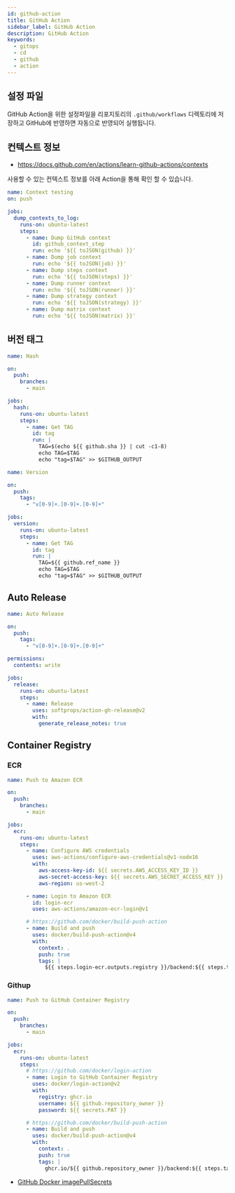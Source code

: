 ```yaml
---
id: github-action
title: GitHub Action
sidebar_label: GitHub Action
description: GitHub Action
keywords:
  - gitops
  - cd
  - github
  - action
---
```


## 설정 파일

GitHub Action을 위한 설정파일을 리포지토리의 `.github/workflows` 디렉토리에 저장하고 GitHub에 반영하면 자동으로 반영되어 실행됩니다.

## 컨텍스트 정보

- https://docs.github.com/en/actions/learn-github-actions/contexts

사용할 수 있는 컨텍스트 정보를 아래 Action을 통해 확인 할 수 있습니다.

```yaml
name: Context testing
on: push

jobs:
  dump_contexts_to_log:
    runs-on: ubuntu-latest
    steps:
      - name: Dump GitHub context
        id: github_context_step
        run: echo '${{ toJSON(github) }}'
      - name: Dump job context
        run: echo '${{ toJSON(job) }}'
      - name: Dump steps context
        run: echo '${{ toJSON(steps) }}'
      - name: Dump runner context
        run: echo '${{ toJSON(runner) }}'
      - name: Dump strategy context
        run: echo '${{ toJSON(strategy) }}'
      - name: Dump matrix context
        run: echo '${{ toJSON(matrix) }}'
```

## 버전 태그

```yaml
name: Hash

on:
  push:
    branches:
      - main

jobs:
  hash:
    runs-on: ubuntu-latest
    steps:
      - name: Get TAG
        id: tag
        run: |
          TAG=$(echo ${{ github.sha }} | cut -c1-8)
          echo TAG=$TAG
          echo "tag=$TAG" >> $GITHUB_OUTPUT
```

```yaml
name: Version

on:
  push:
    tags:
      - "v[0-9]+.[0-9]+.[0-9]+"

jobs:
  version:
    runs-on: ubuntu-latest
    steps:
      - name: Get TAG
        id: tag
        run: |
          TAG=${{ github.ref_name }}
          echo TAG=$TAG
          echo "tag=$TAG" >> $GITHUB_OUTPUT
```

## Auto Release

```yaml
name: Auto Release

on:
  push:
    tags:
      - "v[0-9]+.[0-9]+.[0-9]+"

permissions:
  contents: write

jobs:
  release:
    runs-on: ubuntu-latest
    steps:
      - name: Release
        uses: softprops/action-gh-release@v2
        with:
          generate_release_notes: true
```

## Container Registry

### ECR

```yaml
name: Push to Amazon ECR

on:
  push:
    branches:
      - main

jobs:
  ecr:
    runs-on: ubuntu-latest
    steps:
      - name: Configure AWS credentials
        uses: aws-actions/configure-aws-credentials@v1-node16
        with:
          aws-access-key-id: ${{ secrets.AWS_ACCESS_KEY_ID }}
          aws-secret-access-key: ${{ secrets.AWS_SECRET_ACCESS_KEY }}
          aws-region: us-west-2

      - name: Login to Amazon ECR
        id: login-ecr
        uses: aws-actions/amazon-ecr-login@v1

      # https://github.com/docker/build-push-action
      - name: Build and push
        uses: docker/build-push-action@v4
        with:
          context: .
          push: true
          tags: |
            ${{ steps.login-ecr.outputs.registry }}/backend:${{ steps.tag.outputs.tag }}
```

### Githup

```yaml
name: Push to GitHub Container Registry

on:
  push:
    branches:
      - main

jobs:
  ecr:
    runs-on: ubuntu-latest
    steps:
      # https://github.com/docker/login-action
      - name: Login to GitHub Container Registry
        uses: docker/login-action@v2
        with:
          registry: ghcr.io
          username: ${{ github.repository_owner }}
          password: ${{ secrets.PAT }}

      # https://github.com/docker/build-push-action
      - name: Build and push
        uses: docker/build-push-action@v4
        with:
          context: .
          push: true
          tags: |
            ghcr.io/${{ github.repository_owner }}/backend:${{ steps.tag.outputs.tag }}
```

- [GitHub Docker imagePullSecrets](/docs/mlops/mlops/kubernetes/configuration/secret#imagepullsecrets)
